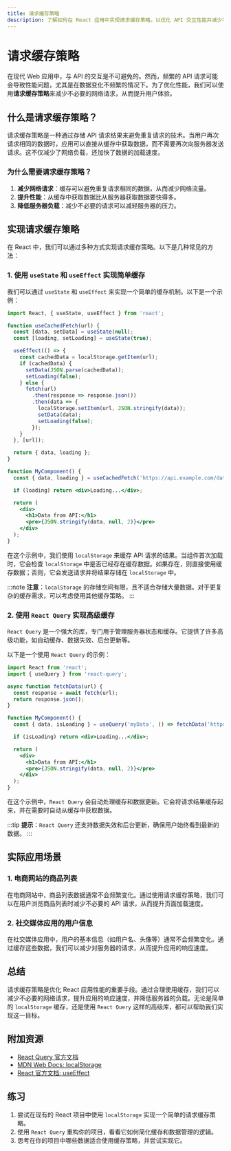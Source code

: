 ```yaml
---
title: 请求缓存策略
description: 了解如何在 React 应用中实现请求缓存策略，以优化 API 交互性能并减少不必要的网络请求。
---
```


# 请求缓存策略

在现代 Web 应用中，与 API 的交互是不可避免的。然而，频繁的 API 请求可能会导致性能问题，尤其是在数据变化不频繁的情况下。为了优化性能，我们可以使用**请求缓存策略**来减少不必要的网络请求，从而提升用户体验。

## 什么是请求缓存策略？

请求缓存策略是一种通过存储 API 请求结果来避免重复请求的技术。当用户再次请求相同的数据时，应用可以直接从缓存中获取数据，而不需要再次向服务器发送请求。这不仅减少了网络负载，还加快了数据的加载速度。

### 为什么需要请求缓存策略？

1. **减少网络请求**：缓存可以避免重复请求相同的数据，从而减少网络流量。
2. **提升性能**：从缓存中获取数据比从服务器获取数据要快得多。
3. **降低服务器负载**：减少不必要的请求可以减轻服务器的压力。

## 实现请求缓存策略

在 React 中，我们可以通过多种方式实现请求缓存策略。以下是几种常见的方法：

### 1. 使用 `useState` 和 `useEffect` 实现简单缓存

我们可以通过 `useState` 和 `useEffect` 来实现一个简单的缓存机制。以下是一个示例：

```jsx
import React, { useState, useEffect } from 'react';

function useCachedFetch(url) {
  const [data, setData] = useState(null);
  const [loading, setLoading] = useState(true);

  useEffect(() => {
    const cachedData = localStorage.getItem(url);
    if (cachedData) {
      setData(JSON.parse(cachedData));
      setLoading(false);
    } else {
      fetch(url)
        .then(response => response.json())
        .then(data => {
          localStorage.setItem(url, JSON.stringify(data));
          setData(data);
          setLoading(false);
        });
    }
  }, [url]);

  return { data, loading };
}

function MyComponent() {
  const { data, loading } = useCachedFetch('https://api.example.com/data');

  if (loading) return <div>Loading...</div>;

  return (
    <div>
      <h1>Data from API:</h1>
      <pre>{JSON.stringify(data, null, 2)}</pre>
    </div>
  );
}
```

在这个示例中，我们使用 `localStorage` 来缓存 API 请求的结果。当组件首次加载时，它会检查 `localStorage` 中是否已经存在缓存数据。如果存在，则直接使用缓存数据；否则，它会发送请求并将结果存储在 `localStorage` 中。

:::note
**注意**：`localStorage` 的存储空间有限，且不适合存储大量数据。对于更复杂的缓存需求，可以考虑使用其他缓存策略。
:::

### 2. 使用 `React Query` 实现高级缓存

`React Query` 是一个强大的库，专门用于管理服务器状态和缓存。它提供了许多高级功能，如自动缓存、数据失效、后台更新等。

以下是一个使用 `React Query` 的示例：

```jsx
import React from 'react';
import { useQuery } from 'react-query';

async function fetchData(url) {
  const response = await fetch(url);
  return response.json();
}

function MyComponent() {
  const { data, isLoading } = useQuery('myData', () => fetchData('https://api.example.com/data'));

  if (isLoading) return <div>Loading...</div>;

  return (
    <div>
      <h1>Data from API:</h1>
      <pre>{JSON.stringify(data, null, 2)}</pre>
    </div>
  );
}
```

在这个示例中，`React Query` 会自动处理缓存和数据更新。它会将请求结果缓存起来，并在需要时自动从缓存中获取数据。

:::tip
**提示**：`React Query` 还支持数据失效和后台更新，确保用户始终看到最新的数据。
:::

## 实际应用场景

### 1. 电商网站的商品列表

在电商网站中，商品列表数据通常不会频繁变化。通过使用请求缓存策略，我们可以在用户浏览商品列表时减少不必要的 API 请求，从而提升页面加载速度。

### 2. 社交媒体应用的用户信息

在社交媒体应用中，用户的基本信息（如用户名、头像等）通常不会频繁变化。通过缓存这些数据，我们可以减少对服务器的请求，从而提升应用的响应速度。

## 总结

请求缓存策略是优化 React 应用性能的重要手段。通过合理使用缓存，我们可以减少不必要的网络请求，提升应用的响应速度，并降低服务器的负载。无论是简单的 `localStorage` 缓存，还是使用 `React Query` 这样的高级库，都可以帮助我们实现这一目标。

## 附加资源

- [React Query 官方文档](https://react-query.tanstack.com/)
- [MDN Web Docs: localStorage](https://developer.mozilla.org/en-US/docs/Web/API/Window/localStorage)
- [React 官方文档: useEffect](https://reactjs.org/docs/hooks-effect.html)

## 练习

1. 尝试在现有的 React 项目中使用 `localStorage` 实现一个简单的请求缓存策略。
2. 使用 `React Query` 重构你的项目，看看它如何简化缓存和数据管理的逻辑。
3. 思考在你的项目中哪些数据适合使用缓存策略，并尝试实现它。
